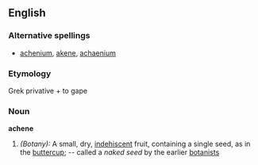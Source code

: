 ==English==

===Alternative spellings===
* [[achenium]], [[akene]], [[achaenium]]

===Etymology===
Grek privative + to gape

===Noun===
'''achene'''
# ''(Botany):'' A small, dry, [[indehiscent]] fruit, containing a single seed, as in the [[buttercup]]; -- called a ''naked seed'' by the earlier [[botanists]]